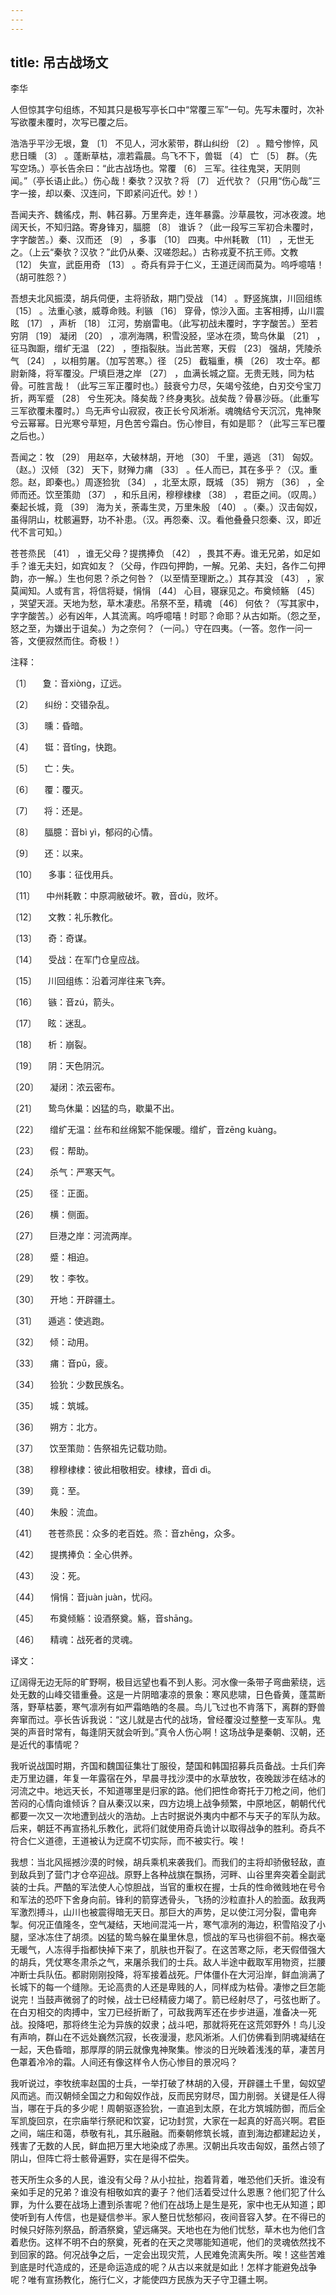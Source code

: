 ```yaml
---
---
---
```

title: 吊古战场文
---




李华





人但惊其字句组练，不知其只是极写亭长口中“常覆三军”一句。先写未覆时，次补写欲覆未覆时，次写已覆之后。





浩浩乎平沙无垠，夐 〔1〕 不见人，河水萦带，群山纠纷 〔2〕 。黯兮惨悴，风悲日曛 〔3〕 。蓬断草枯，凛若霜晨。鸟飞不下，兽铤 〔4〕 亡 〔5〕 群。（先写空场。）亭长告余曰：“此古战场也。常覆 〔6〕 三军。往往鬼哭，天阴则闻。”（亭长语止此。）伤心哉！秦欤？汉欤？将 〔7〕 近代欤？（只用“伤心哉”三字一接，却以秦、汉连问，下即紧问近代。妙！）

吾闻夫齐、魏徭戍，荆、韩召募。万里奔走，连年暴露。沙草晨牧，河冰夜渡。地阔天长，不知归路。寄身锋刃，腷臆 〔8〕 谁诉？（此一段写三军初合未覆时，字字酸苦。）秦、汉而还 〔9〕 ，多事 〔10〕 四夷。中州耗斁 〔11〕 ，无世无之。（上云“秦欤？汉欤？”此仍从秦、汉嗟怨起。）古称戎夏不抗王师。文教 〔12〕 失宣，武臣用奇 〔13〕 。奇兵有异于仁义，王道迂阔而莫为。呜呼噫嘻！（胡可胜怨？）

吾想夫北风振漠，胡兵伺便，主将骄敌，期门受战 〔14〕 。野竖旄旗，川回组练 〔15〕 。法重心骇，威尊命贱。利镞 〔16〕 穿骨，惊沙入面。主客相搏，山川震眩 〔17〕 ，声析 〔18〕 江河，势崩雷电。（此写初战未覆时，字字酸苦。）至若穷阴 〔19〕 凝闭 〔20〕 ，凛冽海隅，积雪没胫，坚冰在须，鸷鸟休巢 〔21〕 ，征马踟蹰，缯纩无温 〔22〕 ，堕指裂肤。当此苦寒，天假 〔23〕 强胡，凭陵杀气 〔24〕 ，以相剪屠。（加写苦寒。）径 〔25〕 截辎重，横 〔26〕 攻士卒。都尉新降，将军覆没。尸填巨港之岸 〔27〕 ，血满长城之窟。无贵无贱，同为枯骨。可胜言哉！（此写三军正覆时也。）鼓衰兮力尽，矢竭兮弦绝，白刃交兮宝刀折，两军蹙 〔28〕 兮生死决。降矣哉？终身夷狄。战矣哉？骨暴沙砾。（此重写三军欲覆未覆时。）鸟无声兮山寂寂，夜正长兮风淅淅。魂魄结兮天沉沉，鬼神聚兮云幂幂。日光寒兮草短，月色苦兮霜白。伤心惨目，有如是耶？（此写三军已覆之后也。）

吾闻之：牧 〔29〕 用赵卒，大破林胡，开地 〔30〕 千里，遁逃 〔31〕 匈奴。（赵。）汉倾 〔32〕 天下，财殚力痡 〔33〕 。任人而已，其在多乎？（汉。重怨。赵，即秦也。）周逐猃狁 〔34〕 ，北至太原，既城 〔35〕 朔方 〔36〕 ，全师而还。饮至策勋 〔37〕 ，和乐且闲，穆穆棣棣 〔38〕 ，君臣之间。（叹周。）秦起长城，竟 〔39〕 海为关，荼毒生灵，万里朱殷 〔40〕 。（秦。）汉击匈奴，虽得阴山，枕骸遍野，功不补患。（汉。再怨秦、汉。看他叠叠只怨秦、汉，即近代不言可知。）

苍苍烝民 〔41〕 ，谁无父母？提携捧负 〔42〕 ，畏其不寿。谁无兄弟，如足如手？谁无夫妇，如宾如友？（父母，作四句押韵，一解。兄弟、夫妇，各作二句押韵，亦一解。）生也何恩？杀之何咎？（以至情至理断之。）其存其没 〔43〕 ，家莫闻知。人或有言，将信将疑，悁悁 〔44〕 心目，寝寐见之。布奠倾觞 〔45〕 ，哭望天涯。天地为愁，草木凄悲。吊祭不至，精魂 〔46〕 何依？（写其家中，字字酸苦。）必有凶年，人其流离。呜呼噫嘻！时耶？命耶？从古如斯。（怨之至，怒之至，为嫌出于诅矣。）为之奈何？（一问。）守在四夷。（一答。忽作一问一答，文便寂然而住。奇极！）

注释：

〔1〕 　夐：音xiòng，辽远。

〔2〕 　纠纷：交错杂乱。

〔3〕 　曛：昏暗。

〔4〕 　铤：音tǐng，快跑。

〔5〕 　亡：失。

〔6〕 　覆：覆灭。

〔7〕 　将：还是。

〔8〕 　腷臆：音bì yì，郁闷的心情。

〔9〕 　还：以来。

〔10〕 　多事：征伐用兵。

〔11〕 　中州耗斁：中原凋敝破坏。斁，音dù，败坏。

〔12〕 　文教：礼乐教化。

〔13〕 　奇：奇谋。

〔14〕 　受战：在军门仓皇应战。

〔15〕 　川回组练：沿着河岸往来飞奔。

〔16〕 　镞：音zú，箭头。

〔17〕 　眩：迷乱。

〔18〕 　析：崩裂。

〔19〕 　阴：天色阴沉。

〔20〕 　凝闭：浓云密布。

〔21〕 　鸷鸟休巢：凶猛的鸟，歇巢不出。

〔22〕 　缯纩无温：丝布和丝绵絮不能保暖。缯纩，音zēng kuàng。

〔23〕 　假：帮助。

〔24〕 　杀气：严寒天气。

〔25〕 　径：正面。

〔26〕 　横：侧面。

〔27〕 　巨港之岸：河流两岸。

〔28〕 　蹙：相迫。

〔29〕 　牧：李牧。

〔30〕 　开地：开辟疆土。

〔31〕 　遁逃：使逃跑。

〔32〕 　倾：动用。

〔33〕 　痡：音pū，疲。

〔34〕 　猃狁：少数民族名。

〔35〕 　城：筑城。

〔36〕 　朔方：北方。

〔37〕 　饮至策勋：告祭祖先记载功勋。

〔38〕 　穆穆棣棣：彼此相敬相安。棣棣，音dì dì。

〔39〕 　竟：至。

〔40〕 　朱殷：流血。

〔41〕 　苍苍烝民：众多的老百姓。烝：音zhēng，众多。

〔42〕 　提携捧负：全心供养。

〔43〕 　没：死。

〔44〕 　悁悁：音juàn juàn，忧闷。

〔45〕 　布奠倾觞：设酒祭奠。觞，音shāng。

〔46〕 　精魂：战死者的灵魂。

译文：

辽阔得无边无际的旷野啊，极目远望也看不到人影。河水像一条带子弯曲萦绕，远处无数的山峰交错重叠。这是一片阴暗凄凉的景象：寒风悲啸，日色昏黄，蓬蒿断落，野草枯萎，寒气凛冽有如严霜皓皓的冬晨。鸟儿飞过也不肯落下，离群的野兽奔窜而过。亭长告诉我说：“这儿就是古代的战场，曾经覆没过整整一支军队。鬼哭的声音时常有，每逢阴天就会听到。”真令人伤心啊！这场战争是秦朝、汉朝，还是近代的事情呢？

我听说战国时期，齐国和魏国征集壮丁服役，楚国和韩国招募兵员备战。士兵们奔走万里边疆，年复一年露宿在外，早晨寻找沙漠中的水草放牧，夜晚跋涉在结冰的河流之中。地远天长，不知道哪里是归家的路。他们把性命寄托于刀枪之间，他们苦闷的心情向谁倾诉？自从秦汉以来，四方边境上战争频繁，中原地区，朝朝代代都要一次又一次地遭到战火的浩劫。上古时据说外夷内中都不与天子的军队为敌。后来，朝廷不再宣扬礼乐教化，武将们就使用奇兵诡计以取得战争的胜利。奇兵不符合仁义道德，王道被认为迂腐不切实际，而不被实行。唉！

我想：当北风摇撼沙漠的时候，胡兵乘机来袭我们。而我们的主将却骄傲轻敌，直到敌兵到了营门才仓卒迎战。原野上各种战旗在飘扬，河畔、山谷里奔突着全副武装的士兵。严酷的军法使人心惊胆战，当官的重权在握，士兵的性命微贱地在号令和军法的恐吓下舍身向前。锋利的箭穿透骨头，飞扬的沙粒直扑人的脸面。敌我两军激烈搏斗，山川也被震得暗无天日。那巨大的声势，足以使江河分裂，雷电奔掣。何况正值隆冬，空气凝结，天地间混沌一片，寒气凛冽的海边，积雪陷没了小腿，坚冰冻住了胡须。凶猛的鸷鸟躲在巢里休息，惯战的军马也徘徊不前。棉衣毫无暖气，人冻得手指都快掉下来了，肌肤也开裂了。在这苦寒之际，老天假借强大的胡兵，凭仗寒冬肃杀之气，来屠杀我们的士兵。敌人半途中截取军用物资，拦腰冲断士兵队伍。都尉刚刚投降，将军接着战死。尸体僵仆在大河沿岸，鲜血淌满了长城下的每一个缝隙。无论高贵的人还是卑贱的人，同样成为枯骨。凄惨之巨怎能说完！当鼓声微弱了的时候，战士已经精疲力竭了。箭已经射尽了，弓弦也断了。在白刃相交的肉搏中，宝刀已经折断了，可敌我两军还在步步进逼，准备决一死战。投降吧，那将终生沦为异族的奴隶；战斗吧，那就将死在这荒郊野外！鸟儿没有声响，群山在不远处巍然沉寂，长夜漫漫，悲风淅淅。人们仿佛看到阴魂凝结在一起，天色昏暗，那厚厚的阴云就像鬼神聚集。惨淡的日光映着浅浅的草，凄苦月色罩着冷冷的霜。人间还有像这样令人伤心惨目的景况吗？

我听说过，李牧统率赵国的士兵，一举打破了林胡的入侵，开辟疆土千里，匈奴望风而逃。而汉朝倾全国之力和匈奴作战，反而民穷财尽，国力削弱。关键是任人得当，哪在于兵的多少呢！周朝驱逐猃狁，一直追到太原，在北方筑城防御，而后全军凯旋回京，在宗庙举行祭祀和饮宴，记功封赏，大家在一起真的好高兴啊。君臣之间，端庄和蔼，恭敬有礼，其乐融融。而秦朝修筑长城，直到海边都建起边关，残害了无数的人民，鲜血把万里大地染成了赤黑。汉朝出兵攻击匈奴，虽然占领了阴山，但阵亡将士骸骨遍野，实在是得不偿失。

苍天所生众多的人民，谁没有父母？从小拉扯，抱着背着，唯恐他们夭折。谁没有亲如手足的兄弟？谁没有相敬如宾的妻子？他们活着受过什么恩惠？他们犯了什么罪，为什么要在战场上遭到杀害呢？他们在战场上是生是死，家中也无从知道；即使听到有人传信，也是疑信参半。家人整日忧愁郁闷，夜间音容入梦。在不得已的时候只好陈列祭品，酹酒祭奠，望远痛哭。天地也在为他们忧愁，草木也为他们含着悲伤。这样不明不白的祭奠，死者的在天之灵哪能知道呢，他们的灵魂依然找不到回家的路。何况战争之后，一定会出现灾荒，人民难免流离失所。唉！这些苦难到底是时代造成的，还是命运造成的呢？从古以来就是如此！怎样才能避免战争呢？唯有宣扬教化，施行仁义，才能使四方民族为天子守卫疆土啊。